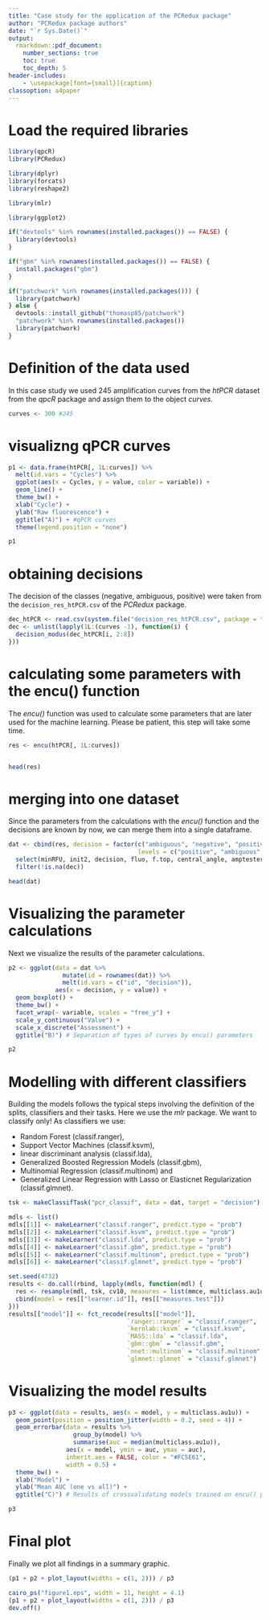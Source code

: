 ```yaml
---
title: "Case study for the application of the PCRedux package"
author: "PCRedux package authors"
date: "`r Sys.Date()`"
output: 
  rmarkdown::pdf_document:
    number_sections: true
    toc: true
    toc_depth: 5
header-includes:
    - \usepackage[font={small}]{caption}
classoption: a4paper
---
```


# Load the required libraries

```R
library(qpcR)
library(PCRedux)

library(dplyr)
library(forcats)
library(reshape2)

library(mlr)

library(ggplot2)

if("devtools" %in% rownames(installed.packages()) == FALSE) {
  library(devtools)
}

if("gbm" %in% rownames(installed.packages()) == FALSE) {
  install.packages("gbm")
}

if("patchwork" %in% rownames(installed.packages())) {
  library(patchwork)
} else {
  devtools::install_github("thomasp85/patchwork")
  "patchwork" %in% rownames(installed.packages())
  library(patchwork)
}
```

# Definition of the data used

In this case study we used 245 amplification curves from the *htPCR* dataset from the *qpcR* package and assign them to the object *curves*.

```R
curves <- 300 #245
```

# visualizng qPCR curves

```r
p1 <- data.frame(htPCR[, 1L:curves]) %>% 
  melt(id.vars = "Cycles") %>%
  ggplot(aes(x = Cycles, y = value, color = variable)) +
  geom_line() +
  theme_bw() +
  xlab("Cycle") +
  ylab("Raw fluorescence") +
  ggtitle("A)") + #qPCR curves
  theme(legend.position = "none")

p1
```

# obtaining decisions

The decision of the classes (negative, ambiguous, positive) were taken from the `decision_res_htPCR.csv` of the *PCRedux* package.

```r
dec_htPCR <- read.csv(system.file("decision_res_htPCR.csv", package = "PCRedux"))
dec <- unlist(lapply(1L:(curves -1), function(i) {
  decision_modus(dec_htPCR[i, 2:8])
}))
```

# calculating some parameters with the encu() function

The *encu()* function was used to calculate some parameters that are later used for the machine learning. Please be patient, this step will take some time.

```r
res <- encu(htPCR[, 1L:curves])


head(res)
```

# merging into one dataset

Since the parameters from the calculations with the *encu()* function and the decisions are known by now, we can merge them into a single dataframe.

```r
dat <- cbind(res, decision = factor(c("ambiguous", "negative", "positive")[dec], 
                                    levels = c("positive", "ambiguous", "negative"))) %>%
  select(minRFU, init2, decision, fluo, f.top, central_angle, amptester_polygon) %>%
  filter(!is.na(dec))

head(dat)
```

# Visualizing the parameter calculations

Next we visualize the results of the parameter calculations.

```r
p2 <- ggplot(data = dat %>%
               mutate(id = rownames(dat)) %>%
               melt(id.vars = c("id", "decision")), 
             aes(x = decision, y = value)) +
  geom_boxplot() +
  theme_bw() +
  facet_wrap(~ variable, scales = "free_y") +
  scale_y_continuous("Value") +
  scale_x_discrete("Assessment") +
  ggtitle("B)") # Separation of types of curves by encu() parameters

p2
```

# Modelling with different classifiers

Building the models follows the typical steps involving the definition of the splits, classifiers and their tasks. Here we use the *mlr* package.
We want to classify only! As classifiers we use:

- Random Forest (classif.ranger),
- Support Vector Machines (classif.ksvm),
- linear discriminant analysis (classif.lda),
- Generalized Boosted Regression Models (classif.gbm),
- Multinomial Regression (classif.multinom) and
- Generalized Linear Regression with Lasso or Elasticnet Regularization (classif.glmnet).

```r
tsk <- makeClassifTask("pcr_classif", data = dat, target = "decision")

mdls <- list()
mdls[[1]] <- makeLearner("classif.ranger", predict.type = "prob")
mdls[[2]] <- makeLearner("classif.ksvm", predict.type = "prob")
mdls[[3]] <- makeLearner("classif.lda", predict.type = "prob")
mdls[[4]] <- makeLearner("classif.gbm", predict.type = "prob")
mdls[[5]] <- makeLearner("classif.multinom", predict.type = "prob")
mdls[[6]] <- makeLearner("classif.glmnet", predict.type = "prob")

set.seed(4732)
results <- do.call(rbind, lapply(mdls, function(mdl) {
  res <- resample(mdl, tsk, cv10, measures = list(mmce, multiclass.au1u))
  cbind(model = res[["learner.id"]], res[["measures.test"]])
}))
results[["model"]] <- fct_recode(results[["model"]],
                                 `ranger::ranger` = "classif.ranger", 
                                 `kernlab::ksvm` = "classif.ksvm",
                                 `MASS::lda` = "classif.lda",
                                 `gbm::gbm` = "classif.gbm",
                                 `nnet::multinom` = "classif.multinom",
                                 `glmnet::glmnet` = "classif.glmnet")
```

# Visualizing the model results

```r
p3 <- ggplot(data = results, aes(x = model, y = multiclass.au1u)) +
  geom_point(position = position_jitter(width = 0.2, seed = 4)) + 
  geom_errorbar(data = results %>% 
                  group_by(model) %>% 
                  summarise(auc = median(multiclass.au1u)), 
                aes(x = model, ymin = auc, ymax = auc), 
                inherit.aes = FALSE, color = "#FC5E61",
                width = 0.5) +
  theme_bw() + 
  xlab("Model") +
  ylab("Mean AUC (one vs all)") +
  ggtitle("C)") # Results of crossvalidating models trained on encu() parameters

p3
```

# Final plot

Finally we plot all findings in a summary graphic.

```r
(p1 + p2 + plot_layout(widths = c(1, 2))) / p3

cairo_ps("figure1.eps", width = 11, height = 4.1)
(p1 + p2 + plot_layout(widths = c(1, 2))) / p3
dev.off()
```
